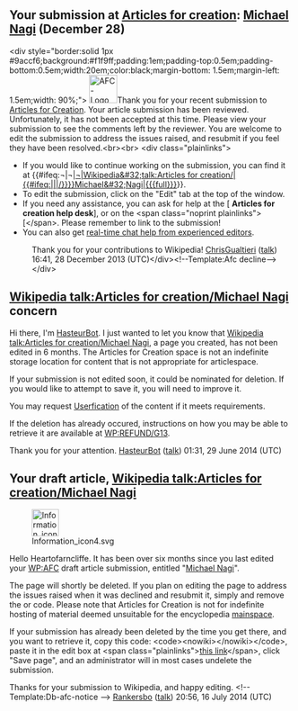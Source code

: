 <article id="41483176" title=User talk:Heartofarncliffe>
	<talkpage id="41483176" title="User talk:Heartofarncliffe">

== Your submission at [[Wikipedia:Articles for creation|Articles for creation]]: [[Wikipedia talk:Articles for creation/Michael Nagi|Michael Nagi]] (December 28) ==
&lt;div style=&quot;border:solid 1px #9accf6;background:#f1f9ff;padding:1em;padding-top:0.5em;padding-bottom:0.5em;width:20em;color:black;margin-bottom: 1.5em;margin-left: 1.5em;width: 90%;&quot;&gt; [[File:AFC-Logo_Decline.svg|50px|left]]Thank you for your recent submission to [[WP:AFC|Articles for Creation]]. Your article submission has been reviewed.  Unfortunately, it has not been accepted at this time. Please view your submission to see the comments left by the reviewer. You are welcome to edit the submission to address the issues raised, and resubmit if you feel they have been resolved.&lt;br&gt;&lt;br&gt;
&lt;div class=&quot;plainlinks&quot;&gt;
* If you would like to continue working on the submission, you can find it at {{#ifeq:¬|¬|[[{{#ifeq:¬|¬|Wikipedia&amp;#32;talk:Articles for creation/|{{#ifeq:{{{2}}}|||{{{2}}}/}}}}Michael&amp;#32;Nagi]]|[[{{{full}}}]]}}.
* To edit the submission, click on the &quot;Edit&quot; tab at the top of the window.
* If you need any assistance, you can ask for help at the [{{fullurl:Wikipedia:WikiProject_Articles_for_creation/Help_desk|action=edit&amp;section=new}} '''Articles for creation help desk'''], or on the &lt;span class=&quot;noprint plainlinks&quot;&gt;[{{fullurl:User_talk:ChrisGualtieri|action=edit&amp;section=new reviewer's talk page]}}&lt;/span&gt;. Please remember to link to the submission!
*You can also get [http://webchat.freenode.net/?channels=#wikipedia-en-help real-time chat help from experienced editors].
:Thank you for your contributions to Wikipedia! [[User:ChrisGualtieri|ChrisGualtieri]] ([[User talk:ChrisGualtieri|talk]]) 16:41, 28 December 2013 (UTC)&lt;/div&gt;&lt;!--Template:Afc decline--&gt;&lt;/div&gt;
==[[Wikipedia talk:Articles for creation/Michael Nagi]] concern==
Hi there, I'm [[User:HasteurBot|HasteurBot]]. I just wanted to let you know that [[Wikipedia talk:Articles for creation/Michael Nagi]], a page you created, has not been edited in 6 months.  The Articles for Creation space is not an indefinite storage location for content that is not appropriate for articlespace.

If your submission is not edited soon, it could be nominated for deletion.  If you would like to attempt to save it, you will need to improve it.

You may request [[WP:USERFY|Userfication]] of the content if it meets requirements.

If the deletion has already occured, instructions on how you may be able to retrieve it are available at [[WP:REFUND/G13]].

Thank you for your attention. [[User:HasteurBot|HasteurBot]] ([[User talk:HasteurBot|talk]]) 01:31, 29 June 2014 (UTC)

==Your draft article, [[Wikipedia talk:Articles for creation/Michael Nagi]]==
[[File:Information icon4.svg|48px|left|alt=|link=]]

Hello Heartofarncliffe. It has been over six months since you last edited your [[WP:AFC]] draft article submission, entitled &quot;[[Wikipedia talk:Articles for creation/Michael Nagi|Michael Nagi]]&quot;. 

The page will shortly be deleted. If you plan on editing the page to address the issues raised when it was declined and resubmit it, simply {{edit|Wikipedia talk:Articles for creation/Michael Nagi|edit the submission}} and remove the {{tlc|db-afc}} or {{tlc|db-g13}} code. Please note that Articles for Creation is not for indefinite hosting of material deemed unsuitable for the encyclopedia [[WP:mainspace|mainspace]].

If your submission has already been deleted by the time you get there, and you want to retrieve it, copy this code: &lt;code&gt;&lt;nowiki&gt;{{subst:Refund/G13|&lt;/nowiki&gt;Wikipedia talk:Articles for creation/Michael Nagi&lt;nowiki&gt;}}&lt;/nowiki&gt;&lt;/code&gt;, paste it in the edit box at &lt;span class=&quot;plainlinks&quot;&gt;[http://en.wikipedia.org/w/index.php?title=Wikipedia:Requests_for_undeletion&amp;action=edit&amp;section=new this link]&lt;/span&gt;, click &quot;Save page&quot;, and an administrator will in most cases undelete the submission.

Thanks for your submission to Wikipedia, and happy editing. &lt;!-- Template:Db-afc-notice --&gt;  [[User:Rankersbo|Rankersbo]] ([[User talk:Rankersbo|talk]]) 20:56, 16 July 2014 (UTC)
	</talkpage>
</article>